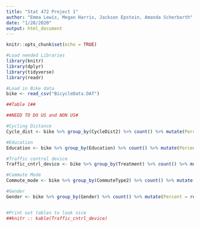 ```yaml
---
title: "Stat 472 Project 1"
author: "Emma Lewis, Megan Harris, Jackson Epstein, Amanda Scherbarth"
date: "1/28/2020"
output: html_document
---
```


```r
knitr::opts_chunk$set(echo = TRUE)

#Load needed Libraries
library(knitr)
library(dplyr)
library(tidyverse)
library(readr)

#Load in Bike data
bike <- read_csv("BicycleData.DAT")
```

```r
##Table 1##

##NEED TO DO US and NON US#

#Cycling Distance
Cycle_dist <- bike %>% group_by(CycleDist2) %>% count() %>% mutate(Percent = round((n / dim(bike)[1])*100, digits=2)) %>% rename("Cycle Distance" = CycleDist2) %>% ungroup() %>% mutate("Weekly Cycling Distance" = c("<16 km (10mi)", ">16km")) %>%select("Weekly Cycling Distance", n, Percent)

#Education
Education <- bike %>% group_by(Education) %>% count() %>% mutate(Percent = round((n / dim(bike)[1])*100, digits=2))

#Traffic control device
Traffic_cntrl_device <- bike %>% group_by(Treatment) %>% count() %>% mutate(Percent = round((n / dim(bike)[1])*100, digits=2)) %>%ungroup() %>% select(n, Percent) %>% mutate("Traffic Control Device" = c("None", "Share the Road", "Shared Lane Marking", "Bicycle May Use Full Lane")) %>%select("Traffic Control Device", n, Percent)

#Commute Mode
Commute_mode <- bike %>% group_by(CommuteType2) %>% count() %>% mutate(Percent = round((n / dim(bike)[1])*100, digits=2)) %>% ungroup() %>% mutate("Commute Mode" = c("Private Motor Vehicle", "Other Means")) %>% select("Commute Mode", n, Percent)

#Gender
Gender <- bike %>% group_by(Gender) %>% count() %>% mutate(Percent = round((n / dim(bike)[1])*100, digits=2)) %>%ungroup() %>% mutate(Gender = c("Female", "Male", "No response")) %>% select(Gender, n, Percent)


#Print out tables to look nice
##knitr :: kable(Traffic_cntrl_device)

 


```

